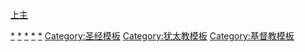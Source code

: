 [[四字神名|上主]]<noinclude>

{{Documentation}}

[[Category:犹太教的神|*]]
[[Category:基督教的神|*]]
[[Category:犹太教术语|*]]
[[Category:基督教术语|*]]
[[Category:圣经短语|*]]
[[Category:圣经模板]]
[[Category:犹太教模板]]
[[Category:基督教模板]]
</noinclude>
